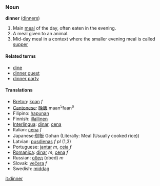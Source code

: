 ===Noun===
'''dinner''' ([[dinners]])

# Main [[meal]] of the day, often eaten in the evening.
# A meal given to an animal.
# Mid-day meal in a context where the smaller evening meal is called [[supper]]

====Related terms====
*[[dine]]
*[[dinner guest]]
*[[dinner party]]

====Translations====
*[[Breton]]: [[koan]] ''f''
*[[Cantonese]]: [[晚飯]] maan<sup>5</sup>faan<sup>6</sup>
*Filipino: [[hapunan]]
*Finnish: [[illallinen]]
*[[Interlingua]]: [[dinar]], [[cena]]
*Italian: [[cena]] ''f''
*Japanese:御飯 Gohan (Literally: Meal (Usually cooked rice))
*Latvian: [[pusdienas]] ''f pl'' (1,3)
*Portuguese: [[jantar]] ''m'', [[ceia]] ''f''
*[[Romanica]]: [[dinar]] ''m'', [[cena]] ''f''
*Russian: [[обед]] (obed) ''m''
*Slovak: [[večera]] ''f''
*Swedish: [[middag]]

[[it:dinner]]
